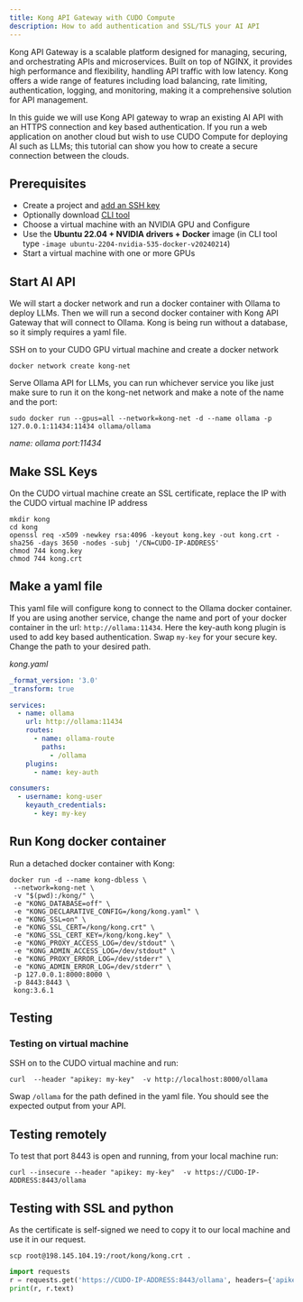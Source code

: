 ```yaml
---
title: Kong API Gateway with CUDO Compute
description: How to add authentication and SSL/TLS your AI API
---
```


Kong API Gateway is a scalable platform designed for managing, securing, and orchestrating APIs and
microservices. Built on top of NGINX, it provides high performance and flexibility, handling API traffic with low
latency. Kong offers a wide range of features including load balancing, rate limiting, authentication, logging, and
monitoring, making it a comprehensive solution for API management.

In this guide we will use Kong API gateway to wrap an existing AI API with an HTTPS connection and key based authentication. If you run a web application on another cloud but wish to use CUDO Compute for deploying AI such as LLMs; this tutorial can show you how to create a secure connection between the clouds.

## Prerequisites

- Create a project and [add an SSH key](/docs/tutorials/how-to-generate-ssh-keys)
- Optionally download [CLI tool](/cli-tool)
- Choose a virtual machine with an NVIDIA GPU and Configure
- Use the **Ubuntu 22.04 + NVIDIA drivers + Docker** image (in CLI tool type `-image ubuntu-2204-nvidia-535-docker-v20240214`)
- Start a virtual machine with one or more GPUs

## Start AI API
We will start a docker network and run a docker container with Ollama to deploy LLMs. Then we will run a second docker container with Kong API Gateway that will connect to Ollama. Kong is being run without a database, so it simply requires a yaml file.

SSH on to your CUDO GPU virtual machine and create a docker network

```shell
docker network create kong-net
```

Serve Ollama API for LLMs, you can run whichever service you like just make sure to run it on the kong-net network and make a note of the name and the port:

```shell
sudo docker run --gpus=all --network=kong-net -d --name ollama -p 127.0.0.1:11434:11434 ollama/ollama
```

*name: ollama port:11434*

## Make SSL Keys

On the CUDO virtual machine create an SSL certificate, replace the IP with the CUDO virtual machine IP address

```shell
mkdir kong
cd kong
openssl req -x509 -newkey rsa:4096 -keyout kong.key -out kong.crt -sha256 -days 3650 -nodes -subj '/CN=CUDO-IP-ADDRESS'
chmod 744 kong.key
chmod 744 kong.crt
```

## Make a yaml file

This yaml file will configure kong to connect to the Ollama docker container. If you are using another service, change the name and port of your docker container in the url: ``http://ollama:11434``.
Here the key-auth kong plugin is used to add key based authentication. Swap ``my-key`` for your secure key. Change the path to your desired path.

*kong.yaml*
```yaml
_format_version: '3.0'
_transform: true

services:
  - name: ollama
    url: http://ollama:11434
    routes:
      - name: ollama-route
        paths:
          - /ollama
    plugins:
      - name: key-auth

consumers:
  - username: kong-user
    keyauth_credentials:
      - key: my-key
```

## Run Kong docker container
Run a detached docker container with Kong:

```shell
docker run -d --name kong-dbless \
 --network=kong-net \
 -v "$(pwd):/kong/" \
 -e "KONG_DATABASE=off" \
 -e "KONG_DECLARATIVE_CONFIG=/kong/kong.yaml" \
 -e "KONG_SSL=on" \
 -e "KONG_SSL_CERT=/kong/kong.crt" \
 -e "KONG_SSL_CERT_KEY=/kong/kong.key" \
 -e "KONG_PROXY_ACCESS_LOG=/dev/stdout" \
 -e "KONG_ADMIN_ACCESS_LOG=/dev/stdout" \
 -e "KONG_PROXY_ERROR_LOG=/dev/stderr" \
 -e "KONG_ADMIN_ERROR_LOG=/dev/stderr" \
 -p 127.0.0.1:8000:8000 \
 -p 8443:8443 \
 kong:3.6.1
```

## Testing

### Testing on virtual machine
SSH on to the CUDO virtual machine and run:
```shell
curl  --header "apikey: my-key"  -v http://localhost:8000/ollama
```
Swap ``/ollama`` for the path defined in the yaml file. You should see the expected output from your API.

## Testing remotely
To test that port 8443 is open and running, from your local machine run:
```shell
curl --insecure --header "apikey: my-key"  -v https://CUDO-IP-ADDRESS:8443/ollama
```
## Testing with SSL and python
As the certificate is self-signed we need to copy it to our local machine and use it in our request.

```shell
scp root@198.145.104.19:/root/kong/kong.crt .
```

```python
import requests
r = requests.get('https://CUDO-IP-ADDRESS:8443/ollama', headers={'apikey': 'my-key'}, verify='kong.crt')
print(r, r.text)
```
